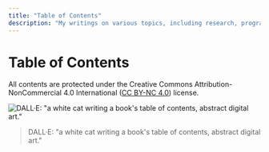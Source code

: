 ```yaml
---
title: "Table of Contents"
description: "My writings on various topics, including research, programming, and life. All contents are protected under the Creative Commons Attribution-NonCommercial 4.0 International (CC BY-NC 4.0) license."
---
```


# Table of Contents


All contents are protected under the Creative Commons Attribution-NonCommercial 4.0 International ([CC BY-NC 4.0](https://creativecommons.org/licenses/by-nc/4.0/)) license.

![DALL·E: "a white cat writing a book's table of contents, abstract digital art."](/writing/toc.webp)

> <span className="font-serif">
>     DALL·E: "a white cat writing a book's table of contents, abstract digital
>     art."
> </span>
